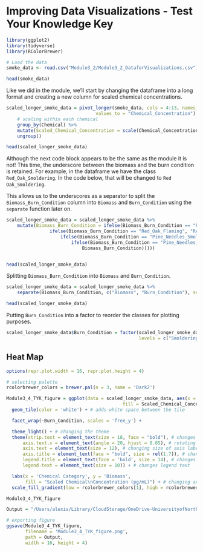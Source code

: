 # Improving Data Visualizations - Test Your Knowledge Key


```r
library(ggplot2)
library(tidyverse)
library(RColorBrewer)
```

```r
# Load the data
smoke_data <- read.csv("Module3_2/Module3_2_DataforVisualizations.csv")

head(smoke_data)
```

Like we did in the module, we'll start by changing the dataframe into a long format and creating a new column for scaled chemical concentrations.

```r
scaled_longer_smoke_data = pivot_longer(smoke_data, cols = 4:13, names_to = "Biomass_Burn_Condition", 
                                 values_to = "Chemical_Concentration") %>%
    # scaling within each chemical
    group_by(Chemical) %>%
    mutate(Scaled_Chemical_Concentration = scale(Chemical_Concentration)) %>%
    ungroup()

head(scaled_longer_smoke_data)
```

Although the next code block appears to be the same as the module it is not! This time, the underscore between the biomass and the burn condition is retained. For example, in the dataframe we have the class `Red_Oak_Smoldering`. In the code below, that will be changed to `Red Oak_Smoldering`. 

This allows us to the underscores as a separator to split the `Biomass_Burn_Condition` column into `Biomass` and `Burn_Condition` using the `separate` function later on.

```r
scaled_longer_smoke_data = scaled_longer_smoke_data %>%
    mutate(Biomass_Burn_Condition = ifelse(Biomass_Burn_Condition == "Red_Oak_Smoldering", "Red Oak_Smoldering",
                ifelse(Biomass_Burn_Condition == "Red_Oak_Flaming", "Red Oak_Flaming",
                    ifelse(Biomass_Burn_Condition == "Pine_Needles_Smoldering", "Pine Needles_Smoldering",
                        ifelse(Biomass_Burn_Condition == "Pine_Needles_Flaming", "Pine Needles_Flaming",
                            Biomass_Burn_Condition)))))


head(scaled_longer_smoke_data)
```

Splitting `Biomass_Burn_Condition` into `Biomass` and `Burn_Condition`.

```r
scaled_longer_smoke_data = scaled_longer_smoke_data %>%
    separate(Biomass_Burn_Condition, c("Biomass", "Burn_Condition"), sep = "_")

head(scaled_longer_smoke_data)
```

Putting `Burn_Condition` into a factor to reorder the classes for plotting purposes.

```r
scaled_longer_smoke_data$Burn_Condition = factor(scaled_longer_smoke_data$Burn_Condition, 
                                                 levels = c("Smoldering", "Flaming"))
```

## Heat Map

```r
options(repr.plot.width = 16, repr.plot.height = 4)

# selecting palette
rcolorbrewer_colors = brewer.pal(n = 3, name = 'Dark2')

Module3_4_TYK_figure = ggplot(data = scaled_longer_smoke_data, aes(x = Chemical.Category, y = Biomass,
                                           fill = Scaled_Chemical_Concentration)) + 
  geom_tile(color = 'white') + # adds white space between the tile

  facet_wrap(~Burn_Condition, scales = 'free_y') + 

  theme_light() + # changing the theme
  theme(strip.text = element_text(size = 18, face = "bold"), # changes size of facet axes 
      axis.text.x = element_text(angle = 20, hjust = 0.85), # rotating x labels/ moving slightly to the left
      axis.text = element_text(size = 12), # changing size of axis labels
      axis.title = element_text(face = "bold", size = rel(1.7)), # changes axis titles
      legend.title = element_text(face = 'bold', size = 14), # changes legend title
      legend.text = element_text(size = 10)) + # changes legend text

  labs(x = 'Chemical Category', y = 'Biomass', 
       fill = "Scaled Chemical\nConcentration (pg/mL)") + # changing axis labels 
  scale_fill_gradient(low = rcolorbrewer_colors[1], high = rcolorbrewer_colors[2]) # changing the colors

Module3_4_TYK_figure
```

```r
Output = "/Users/alexis/Library/CloudStorage/OneDrive-UniversityofNorthCarolinaatChapelHill/CEMALB_DataAnalysisPM/Projects/P1006. Data Organization & File Management/P1006.2. Modules/P1006.2.4. Improving Data Visualizations/Module3_4"

# exporting figure
ggsave(Module3_4_TYK_figure, 
       filename = 'Module3_4_TYK_figure.png',
       path = Output,
       width = 16, height = 4)
```